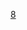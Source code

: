 {{National basketball squad
| name = 2006年亞青賽中華臺北男子籃球代表隊
| bg = #{{Basketball color|TPE|1}}
| fg = white
| title = 中華臺北男子籃球代表隊
| team link = 中華台北U18男子籃球代表隊
| comp = 2006年亞青賽 – 第四名
| comp link = 2006年亞洲青年籃球錦標賽
| p4 = [[楊政倫]]
| p5 = [[吳敏賢]]
| p6 = [[彭俊諺]]
| p7 = [[胡喻証]]
| p8 = [[羅鈺群]]
| p9 = [[謝鎮揚]]
| p10 = [[蔡峻銘]]
| p11 = [[張宗憲]]
| p12 = [[吳宏興]]
| p13 = [[林義富]]
| p14 = [[吳建龍]]
| p15 = [[陳耀庭]]
| coach = [[田本玉]]
}}<noinclude>
[[Category:中華台北青年男子籃球代表隊導航模板|8]]
</noinclude>